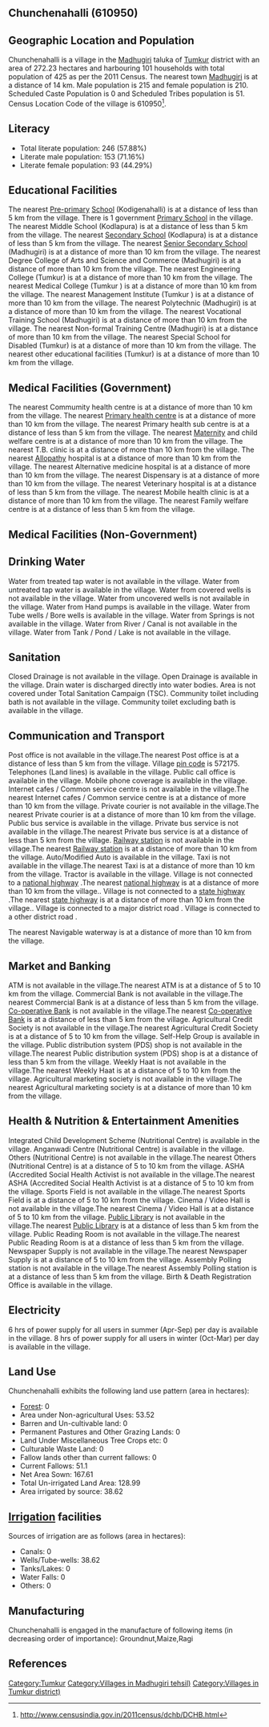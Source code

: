 {{Infobox settlement
| name=Chunchenahalli
| native_name=
| native_name_lang=
| other_name=
| nickname=
| settlement_type=Village
| image_skyline=
| image_alt=
| image_caption=
| pushpin_map=India Karnataka
| pushpin_label_position=right
| pushpin_map_alt=
| pushpin_map_caption=Location in Karnataka, India
| latd=
| latm=
| lats=
| latNS=
| longd=
| longm=
| longs=
| longEW=
| coordinates_display=inline,title
| subdivision_type=Country
| subdivision_name={{flag|India}}
| subdivision_type1=[[States and territories of India|State]]
| subdivision_name1=Karnataka 
| subdivision_type2=[[List of districts of India|District]]
| subdivision_name2=Tumkur
| subdivision_type3=Tahsil
| subdivision_name3=Madhugiri 
| website=
| established_title=<!-- Established -->
| established_date=
| founder=
| named_for=
| government_type=
| governing_body=
| unit_pref=Metric=
| area_footnotes=
| area_rank=
| area_total_km2=2.72
| elevation_footnotes=
| elevation_m=
| population_total=425
| population_as_of=2011
| population_rank=
| population_density_km2=156
| population_demonym=
| population_footnotes=
| demographics_type1=Languages
| demographics1_title1=Official
| demographics1_info1=[[Kannada language|Kannada]]
| timezone1=[[Indian Standard Time|IST]]
| utc_offset1==+5:30
| postal_code_type=[[Postal Index Number|PIN]]
| postal_code=572175
| area_code_type=Telephone code
| area_code=
| registration_plate=
| blank1_name_sec1=Nearest city
| blank1_info_sec1=[[Madhugiri]]
| blank2_name_sec1=[[Human sex ratio|Sex ratio]]
| blank2_info_sec1=976 [[male|♂]]/[[female|♀]]
| blank3_name_sec1=Literacy
| blank3_info_sec1=57.88%
| blank1_name_sec2=[[2011 Census of India|2011 census]] code
| blank1_info_sec2=610950
| footnotes=
}}

== Chunchenahalli (610950) ==

== Geographic Location and Population ==

Chunchenahalli is a village in the [[Madhugiri ]] taluka of [[Tumkur]] district with an area of 272.23 hectares and harbouring 101 households with total population of 425 as per the 2011 Census. The nearest town [[Madhugiri]] is at a distance of 14 km. Male population is 215 and female population is 210. Scheduled Caste Population is 0 and Scheduled Tribes population is 51. Census Location Code of the village is 610950<ref>http://www.censusindia.gov.in/2011census/dchb/DCHB.html</ref>.


== Literacy ==  
* Total literate population: 246 (57.88%)
* Literate male population: 153 (71.16%)
* Literate female population: 93 (44.29%)


== Educational Facilities ==  
The nearest [[Pre-primary]] [[School]] (Kodigenahalli) is at a distance of less than 5 km from the village.
There is 1 government [[Primary School]] in the village.
The nearest Middle School (Kodlapura) is at a distance of less than 5 km from the village.
The nearest [[Secondary School]] (Kodlapura) is at a distance of less than 5 km from the village.
The nearest [[Senior Secondary School]] (Madhugiri) is at a distance of more than 10 km from the village.
The nearest Degree College of Arts and Science and Commerce (Madhugiri) is at a distance of more than 10 km from the village.
The nearest Engineering College (Tumkur) is at a distance of more than 10 km from the village.
The nearest Medical College (Tumkur ) is at a distance of more than 10 km from the village.
The nearest Management Institute (Tumkur ) is at a distance of more than 10 km from the village.
The nearest Polytechnic (Madhugiri) is at a distance of more than 10 km from the village.
The nearest Vocational Training School (Madhugiri) is at a distance of more than 10 km from the village.
The nearest Non-formal Training Centre (Madhugiri) is at a distance of more than 10 km from the village.
The nearest Special School for Disabled (Tumkur) is at a distance of more than 10 km from the village.
The nearest other educational facilities (Tumkur) is at a distance of more than 10 km from the village.


== Medical Facilities (Government) ==
The nearest Commumity health centre is at a distance of more than 10 km from the village.
The nearest [[Primary health centre]] is at a distance of more than 10 km from the village.
The nearest Primary health sub centre is at a distance of less than 5 km from the village.
The nearest [[Maternity]] and child welfare centre is at a distance of more than 10 km from the village.
The nearest T.B. clinic is at a distance of more than 10 km from the village.
The nearest [[Allopathy]] hospital is at a distance of more than 10 km from the village.
The nearest Alternative medicine hospital is at a distance of more than 10 km from the village.
The nearest Dispensary is at a distance of more than 10 km from the village.
The nearest Veterinary hospital is at a distance of less than 5 km from the village.
The nearest Mobile health clinic is at a distance of more than 10 km from the village.
The nearest Family welfare centre is at a distance of less than 5 km from the village.


== Medical Facilities (Non-Government) ==











== Drinking Water ==
Water from treated tap water is not available in the village.
Water from untreated tap water is available in the village.
Water from covered wells is not available in the village.
Water from uncovered wells is not available in the village.
Water from Hand pumps is available in the village.
Water from Tube wells / Bore wells is available in the village.
Water from Springs is not available in the village.
Water from River / Canal is not available in the village.
Water from Tank / Pond / Lake is not available in the village.


== Sanitation ==
Closed Drainage is not available in the village.
Open Drainage is available in the village.
Drain water is discharged directly into water bodies.
Area is not covered under Total Sanitation Campaign (TSC).
Community toilet including bath is not available in the village.
Community toilet excluding bath is available in the village.


== Communication and Transport ==
Post office is not available in the village.The nearest Post office is at a distance of less than 5 km from the village.
Village [[pin code]] is 572175.
Telephones (Land lines) is available in the village.
Public call office is available in the village.
Mobile phone coverage is available in the village.
Internet cafes / Common service centre is not available in the village.The nearest Internet cafes / Common service centre is at a distance of more than 10 km from the village.
Private courier is not available in the village.The nearest Private courier is at a distance of more than 10 km from the village.
Public bus service is available in the village.
Private bus service is not available in the village.The nearest Private bus service is at a distance of less than 5 km from the village.
[[Railway station]] is not available in the village.The nearest [[Railway station]] is at a distance of more than 10 km from the village.
Auto/Modified Auto is available in the village.
Taxi is not available in the village.The nearest Taxi is at a distance of more than 10 km from the village.
Tractor is available in the village.
Village is not connected to a [[national highway]] .The nearest [[national highway]] is at a distance of more than 10 km from the village..
Village is not connected to a [[state highway]] .The nearest [[state highway]] is at a distance of more than 10 km from the village..
Village is connected to a major district road    .
Village is connected to a other district road  .



The nearest Navigable waterway is at a distance of more than 10 km from the village.



== Market and Banking ==
ATM is not available in the village.The nearest ATM is at a distance of 5 to 10 km from the village.
Commercial Bank is not available in the village.The nearest Commercial Bank is at a distance of less than 5 km from the village.
[[Co-operative Bank]] is not available in the village.The nearest [[Co-operative Bank]] is at a distance of less than 5 km from the village.
Agricultural Credit Society is not available in the village.The nearest Agricultural Credit Society is at a distance of 5 to 10 km from the village.
Self-Help Group is available in the village.
Public distribution system (PDS) shop is not available in the village.The nearest Public distribution system (PDS) shop is at a distance of less than 5 km from the village.
Weekly Haat is not available in the village.The nearest Weekly Haat is at a distance of 5 to 10 km from the village.
Agricultural marketing society is not available in the village.The nearest Agricultural marketing society is at a distance of more than 10 km from the village.


== Health & Nutrition & Entertainment Amenities ==
Integrated Child Development Scheme (Nutritional Centre) is available in the village.
Anganwadi Centre (Nutritional Centre) is available in the village.
Others (Nutritional Centre) is not available in the village.The nearest Others (Nutritional Centre) is at a distance of 5 to 10 km from the village.
ASHA (Accredited Social Health Activist is not available in the village.The nearest ASHA (Accredited Social Health Activist is at a distance of 5 to 10 km from the village.
Sports Field is not available in the village.The nearest Sports Field is at a distance of 5 to 10 km from the village.
Cinema / Video Hall is not available in the village.The nearest Cinema / Video Hall is at a distance of 5 to 10 km from the village.
[[Public Library]] is not available in the village.The nearest [[Public Library]] is at a distance of less than 5 km from the village.
Public Reading Room is not available in the village.The nearest Public Reading Room is at a distance of less than 5 km from the village.
Newspaper Supply is not available in the village.The nearest Newspaper Supply is at a distance of 5 to 10 km from the village.
Assembly Polling station is not available in the village.The nearest Assembly Polling station is at a distance of less than 5 km from the village.
Birth & Death Registration Office is available in the village.


== Electricity ==






6 hrs of power supply for all users in summer (Apr-Sep) per day is available in the village.
8 hrs of power supply for all users in winter (Oct-Mar) per day is available in the village.


== Land Use ==
Chunchenahalli exhibits the following land use pattern (area in hectares):
* [[Forest]]: 0
* Area under Non-agricultural Uses: 53.52
* Barren and Un-cultivable land: 0
* Permanent Pastures and Other Grazing Lands: 0
* Land Under Miscellaneous Tree Crops etc: 0
* Culturable Waste Land: 0
* Fallow lands other than current fallows: 0
* Current Fallows: 51.1
* Net Area Sown: 167.61
* Total Un-irrigated Land Area: 128.99
* Area irrigated by source: 38.62


== [[Irrigation]] facilities ==
Sources of irrigation are as follows (area in hectares):
* Canals: 0
* Wells/Tube-wells: 38.62
* Tanks/Lakes: 0
* Water Falls: 0
* Others: 0


== Manufacturing ==
Chunchenahalli is engaged in the manufacture of following items (in decreasing order of importance): Groundnut,Maize,Ragi


[[Category:Tumkur]]
[[Category:Villages in Madhugiri  tehsil)]]
[[Category:Villages in Tumkur district)]]


== References ==
{{Reflist}}



